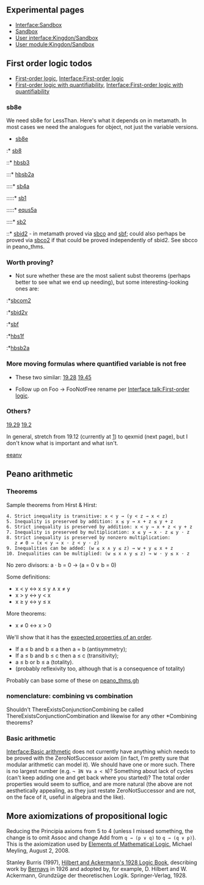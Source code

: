 ==Experimental pages==
*[[Interface:Sandbox]]
*[[Sandbox]]
*[[User interface:Kingdon/Sandbox]]
*[[User module:Kingdon/Sandbox]]

== First order logic todos ==

* [[First-order logic]], [[Interface:First-order logic]]
* [[First-order logic with quantifiability]], [[Interface:First-order logic with quantifiability]]

=== sb8e ===
We need sb8e for LessThan.  Here's what it depends on in metamath. In most cases we need the analogues for object, not just the variable versions.
* [http://us.metamath.org/mpeuni/sb8e.html sb8e]
:* [http://us.metamath.org/mpeuni/sb8.html sb8]
::* [http://us.metamath.org/mpeuni/hbsb3.html hbsb3]
:::* [http://us.metamath.org/mpeuni/hbsb2a.html hbsb2a]
::::* [http://us.metamath.org/mpeuni/sb4a.html sb4a]
:::::* [http://us.metamath.org/mpeuni/sb1.html sb1]
:::::* [http://us.metamath.org/mpeuni/equs5a.html equs5a]
::::* [http://us.metamath.org/mpeuni/sb2.html sb2]
::* [http://us.metamath.org/mpeuni/sbid2.html sbid2] - in metamath proved via [http://us.metamath.org/mpeuni/sbco.html sbco] and [http://us.metamath.org/mpeuni/sbf.html sbf]; could also perhaps be proved via [http://us.metamath.org/mpeuni/sbco2.html sbco2] if that could be proved independently of sbid2. See sbcco in peano_thms.

=== Worth proving? ===

* Not sure whether these are the most salient subst theorems (perhaps better to see what we end up needing), but some interesting-looking ones are:
:*[http://us.metamath.org/mpeuni/sbcom2.html sbcom2]
:*[http://us.metamath.org/mpeuni/sbid2v.html sbid2v]
:*[http://us.metamath.org/mpeuni/sbf.html sbf]
:*[http://us.metamath.org/mpeuni/hbs1f.html hbs1f]
:*[http://us.metamath.org/mpeuni/hbsb2a.html hbsb2a]

=== More moving formulas where quantified variable is not free ===
*These two similar: [http://us.metamath.org/mpeuni/19.28.html 19.28] [http://us.metamath.org/mpeuni/19.45.html 19.45]

* Follow up on Foo -> FooNotFree rename per [[Interface talk:First-order logic]].

=== Others? ===
[http://us.metamath.org/mpeuni/19.29.html 19.29]
[http://us.metamath.org/mpeuni/19.2.html 19.2]

In general, stretch from 19.12 (currently at [http://us.metamath.org/mpeuni/mmtheorems11.html]) to qexmid (next page), but I don't know what is important and what isn't.

[http://us.metamath.org/mpeuni/eeanv.html eeanv]

== Peano arithmetic ==
=== Theorems ===
Sample theorems from Hirst &amp; Hirst:
 4. Strict inequality is transitive: x < y → (y < z → x < z)
 5. Inequality is preserved by addition: x ≤ y → x + z ≤ y + z
 6. Strict inequality is preserved by addition: x < y → x + z < y + z
 7. Inequality is preserved by multiplication: x ≤ y → x · z ≤ y · z
 8. Strict inequality is preserved by nonzero multiplication:
    z ≠ 0 → (x < y → x · z < y · z)
 9. Inequalities can be added: (w ≤ x ∧ y ≤ z) → w + y ≤ x + z
 10. Inequalities can be multiplied: (w ≤ x ∧ y ≤ z) → w · y ≤ x · z

No zero divisors: a · b = 0 → (a = 0 ∨ b = 0)

Some definitions:

* x < y ↔ x ≤ y ∧ x ≠ y
* x > y ↔ y < x
* x ≥ y ↔ y ≤ x

More theorems:

* x ≠ 0 ↔ x > 0

We'll show that it has the [[w:Total order|expected properties of an order]].
* If a ≤ b and b ≤ a then a = b (antisymmetry);
* If a ≤ b and b ≤ c then a ≤ c (transitivity);
* a ≤ b or b ≤ a (totality). 
* (probably reflexivity too, although that is a consequence of totality)

Probably can base some of these on [http://code.google.com/p/ghilbert/source/browse/trunk/peano/peano_thms.gh peano_thms.gh]

=== nomenclature: combining vs combination ===
Shouldn't ThereExistsConjunctionCombining be called ThereExistsConjunctionCombination and likewise for any other *Combining theorems?

=== Basic arithmetic ===
[[Interface:Basic arithmetic]] does not currently have anything which needs to be proved with the ZeroNotSuccessor axiom (in fact, I'm pretty sure that modular arithmetic can model it). We should have one or more such. There is no largest number (e.g. <code>¬ ∃N ∀a a < N</code>)? Something about lack of cycles (can't keep adding one and get back where you started)? The total order properties would seem to suffice, and are more natural (the above are not aesthetically appealing, as they just restate ZeroNotSuccessor and are not, on the face of it, useful in algebra and the like).

== More axiomizations of propositional logic ==
Reducing the Principia axioms from 5 to 4 (unless I missed something, the change is to omit Assoc and change Add from <code>q → (p ∨ q)</code> to <code>q → (q ∨ p)</code>).  This is the axiomization used by [http://qedeq.org/0_03_11/doc/math/qedeq_logic_v1_en.pdf Elements of Mathematical Logic], Michael Meyling, August 2, 2008.

Stanley Burris (1997), [http://www.math.uwaterloo.ca/~snburris/htdocs/scav/hilbert/hilbert.html Hilbert and Ackermann's 1928 Logic Book], describing work by [[w:Paul Bernays|Bernays]] in 1926 and adopted by, for example, D. Hilbert and W. Ackermann, Grundzüge der theoretischen Logik. Springer-Verlag, 1928.

